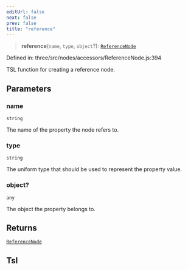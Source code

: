 ```yaml
---
editUrl: false
next: false
prev: false
title: "reference"
---
```


> **reference**(`name`, `type`, `object`?): [`ReferenceNode`](../classes/Three.WebGPU.ReferenceNode.html)

Defined in: three/src/nodes/accessors/ReferenceNode.js:394

TSL function for creating a reference node.

## Parameters

### name

`string`

The name of the property the node refers to.

### type

`string`

The uniform type that should be used to represent the property value.

### object?

`any`

The object the property belongs to.

## Returns

[`ReferenceNode`](../classes/Three.WebGPU.ReferenceNode.html)

## Tsl
